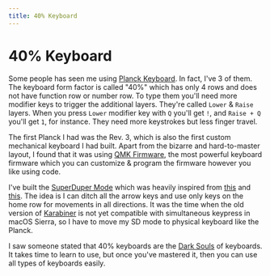 ```yaml
---
title: 40% Keyboard
---
```


# 40% Keyboard

Some people has seen me using [Planck Keyboard](https://olkb.com/collections/planck).
In fact, I've 3 of them. The keyboard form factor is called "40%" which has only 4 rows and does not have function row or number row.
To type them you'll need more modifier keys to trigger the additional layers. They're called `Lower` & `Raise` layers. When you press `Lower` modifier key with `Q` you'll get `!`, and `Raise + Q` you'll get `1`, for instance.
They need more keystrokes but less finger travel.

The first Planck I had was the Rev. 3, which is also the first custom mechanical keyboard I had built.
Apart from the bizarre and hard-to-master layout, I found that it was using [QMK Firmware](https://qmk.fm), the most powerful keyboard firmware which you can customize & program the firmware however you like using code.

I've built the [SuperDuper Mode](https://github.com/qmk/qmk_firmware/blob/master/users/narze/superduper.c) which was heavily inspired from [this](https://github.com/tekezo/Karabiner/blob/05ca98733f3e3501e0679814c3795d1cb57e177f/src/core/server/Resources/include/checkbox/simultaneouskeypresses_vi_mode.xml#L4-L10) and [this](https://github.com/jasonrudolph/keyboard#super-duper-mode).
The idea is I can ditch all the arrow keys and use only keys on the home row for movements in all directions.
It was the time when the old version of [Karabiner](https://github.com/tekezo/Karabiner) is not yet compatible with simultaneous keypress in macOS Sierra, so I have to move my SD mode to physical keyboard like the Planck.

I saw someone stated that 40% keyboards are the [Dark Souls](https://en.wikipedia.org/wiki/Dark_Souls) of keyboards.
It takes time to learn to use, but once you've mastered it, then you can use all types of keyboards easily.
